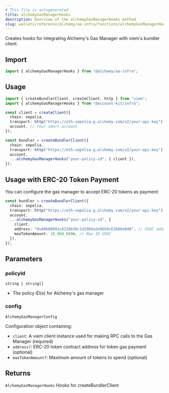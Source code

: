 ```yaml
---
# This file is autogenerated
title: alchemyGasManagerHooks
description: Overview of the alchemyGasManagerHooks method
slug: wallets/reference/alchemy/aa-infra/functions/alchemyGasManagerHooks
---
```


Creates hooks for integrating Alchemy's Gas Manager with viem's bundler client.

## Import

```ts
import { alchemyGasManagerHooks } from "@alchemy/aa-infra";
```

## Usage

```ts
import { createBundlerClient, createClient, http } from "viem";
import { alchemyGasManagerHooks } from "@account-kit/infra";

const client = createClient({
  chain: sepolia,
  transport: http("https://eth-sepolia.g.alchemy.com/v2/your-api-key"),
  account, // Your smart account
});

const bundler = createBundlerClient({
  chain: sepolia,
  transport: http("https://eth-sepolia.g.alchemy.com/v2/your-api-key"),
  account,
  ...alchemyGasManagerHooks("your-policy-id", { client }),
});
```

## Usage with ERC-20 Token Payment

You can configure the gas manager to accept ERC-20 tokens as payment:

```ts
const bundler = createBundlerClient({
  chain: sepolia,
  transport: http("https://eth-sepolia.g.alchemy.com/v2/your-api-key"),
  account,
  ...alchemyGasManagerHooks("your-policy-id", { 
    client,
    address: "0xA0b86991c6218b36c1d19D4a2e9Eb0cE3606eB48", // USDC address
    maxTokenAmount: 10_000_000n, // Max 10 USDC
  }),
});
```

## Parameters

### policyId

`string | string[]`

- The policy ID(s) for Alchemy's gas manager

### config

`AlchemyGasManagerConfig`

Configuration object containing:
- `client`: A viem client instance used for making RPC calls to the Gas Manager (required)
- `address?`: ERC-20 token contract address for token gas payment (optional)
- `maxTokenAmount?`: Maximum amount of tokens to spend (optional)

## Returns

`AlchemyGasManagerHooks`
Hooks for createBundlerClient
